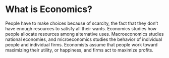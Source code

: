 # What is Economics?
People have to make choices because of scarcity, the fact that they don’t have enough resources to satisfy all their wants. Economics studies how people allocate resources among alternative uses. Macroeconomics studies national economies, and microeconomics studies the behavior of individual people and individual firms. Economists assume that people work toward maximizing their utility, or happiness, and firms act to maximize profits.

